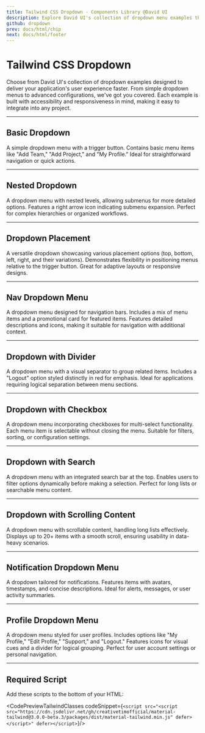 ```yaml
---
title: Tailwind CSS Dropdown - Components Library @David UI
description: Explore David UI's collection of dropdown menu examples that is perfect for enhancing the UI navigation and user experience of your web projects.
github: dropdown
prev: docs/html/chip
next: docs/html/footer
---
```


<InfoBadge />

# Tailwind CSS Dropdown
Choose from David UI's collection of dropdown examples designed to deliver your application's user experience faster. From simple dropdown menus to advanced configurations, we've got you covered.
Each example is built with accessibility and responsiveness in mind, making it easy to integrate into any project.

---

## Basic Dropdown
A simple dropdown menu with a trigger button. Contains basic menu items like "Add Team," "Add Project," and "My Profile." Ideal for straightforward navigation or quick actions.

<PreviewWithCode relativePath="dropdown/dropdown-demo.tsx" language="html" />

---

## Nested Dropdown
A dropdown menu with nested levels, allowing submenus for more detailed options. Features a right arrow icon indicating submenu expansion. Perfect for complex hierarchies or organized workflows.

<PreviewWithCode relativePath="dropdown/dropdown-nested.tsx" language="html" />

---

## Dropdown Placement
A versatile dropdown showcasing various placement options (top, bottom, left, right, and their variations). Demonstrates flexibility in positioning menus relative to the trigger button. Great for adaptive layouts or responsive designs.

<PreviewWithCode relativePath="dropdown/dropdown-placement.tsx" language="html" />

---

## Nav Dropdown Menu
A dropdown menu designed for navigation bars. Includes a mix of menu items and a promotional card for featured items. Features detailed descriptions and icons, making it suitable for navigation with additional context.

<PreviewWithCode relativePath="dropdown/dropdown-nav-menu.tsx" language="html" />

---

## Dropdown with Divider
A dropdown menu with a visual separator to group related items. Includes a "Logout" option styled distinctly in red for emphasis. Ideal for applications requiring logical separation between menu sections.

<PreviewWithCode relativePath="dropdown/dropdown-divider.tsx" language="html" />

---

## Dropdown with Checkbox
A dropdown menu incorporating checkboxes for multi-select functionality. Each menu item is selectable without closing the menu. Suitable for filters, sorting, or configuration settings.

<PreviewWithCode relativePath="dropdown/dropdown-checkbox.tsx" language="html" />

---

## Dropdown with Search
A dropdown menu with an integrated search bar at the top. Enables users to filter options dynamically before making a selection. Perfect for long lists or searchable menu content.

<PreviewWithCode relativePath="dropdown/dropdown-search.tsx" language="html" />

---

## Dropdown with Scrolling Content
A dropdown menu with scrollable content, handling long lists effectively. Displays up to 20+ items with a smooth scroll, ensuring usability in data-heavy scenarios.

<PreviewWithCode relativePath="dropdown/dropdown-scrolling.tsx" language="html" />

---

## Notification Dropdown Menu
A dropdown tailored for notifications. Features items with avatars, timestamps, and concise descriptions. Ideal for alerts, messages, or user activity summaries.

<PreviewWithCode relativePath="dropdown/dropdown-notification.tsx" language="html" />

---

## Profile Dropdown Menu
A dropdown menu styled for user profiles. Includes options like "My Profile," "Edit Profile," "Support," and "Logout." Features icons for visual cues and a divider for logical grouping. Perfect for user account settings or personal navigation.

<PreviewWithCode relativePath="dropdown/dropdown-profile.tsx" language="html" />

---

## Required Script
Add these scripts to the bottom of your HTML:

<CodePreviewTailwindClasses codeSnippet={`<script src="<script src="https://cdn.jsdelivr.net/gh/creativetimofficial/material-tailwind@3.0.0-beta.3/packages/dist/material-tailwind.min.js" defer></script>" defer></script>`}/>